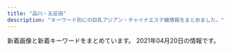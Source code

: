 ```yaml
---
title: "品川・五反田"
description: "キーワード別にの巨乳アジアン・チャイナエステ嬢情報をまとめました。"
---
```


新着画像と新着キーワードをまとめています。
2021年04月20日の情報です。

<DmmAffiliateIns />
<KeywordTable
  shops={
    [
    {
        "url": "http://gotanda.pepper.jp/",
        "name": "\u4e94\u53cd\u7530\u30e1\u30c7\u30a3\u30ab\u30eb\u30a8\u30f3",
        "keywords": {},
        "img_links": [
            "http://gotanda.pepper.jp/20151109231038834554.jpg",
            "http://gotanda.pepper.jp/m173.jpg",
            "http://gotanda.pepper.jp/m048.png",
            "http://gotanda.pepper.jp/gotanda001.jpg",
            "http://gotanda.pepper.jp/m02272.jpg",
            "http://gotanda.pepper.jp/m049.png",
            "http://gotanda.pepper.jp/1-01.png"
        ],
        "station": "JR\u4e94\u53cd\u7530\u99c5\u897f\u53e3"
    },
    {
        "keywords": {
            "C": 13
        },
        "img_links": [
            "http://www.es-yuduki.com/css/nav/nav-007.jpg",
            "http://www.es-yuduki.com/css/nav/change-006.jpg",
            "http://www.es-yuduki.com/css/progress02.jpg",
            "http://www.es-yuduki.com/css/kanban.jpg",
            "http://www.es-yuduki.com/css/nav/nav-001.jpg",
            "http://www.es-yuduki.com/css/staff02-b.jpg",
            "http://www.es-yuduki.com/css/nav/change-0003.jpg",
            "http://www.es-yuduki.com/css/progress04.jpg",
            "http://www.es-yuduki.com/css/nav/nav-002.jpg",
            "http://www.es-yuduki.com/css/progress01.jpg",
            "http://www.es-yuduki.com/css/nav/change-004.jpg",
            "http://www.es-yuduki.com/css/progress05.jpg",
            "http://www.es-yuduki.com/css/main-top05.png",
            "http://www.es-yuduki.com/css/staff01.jpg",
            "http://www.es-yuduki.com/css/staff03-b.jpg",
            "http://www.es-yuduki.com/css/progress06.jpg",
            "http://www.es-yuduki.com/css/nav/nav-004.jpg",
            "http://www.es-yuduki.com/css/nav/nav-0003.jpg",
            "http://www.es-yuduki.com/css/nav/nav-006.jpg",
            "http://www.es-yuduki.com/css/staff01-b.jpg",
            "http://www.es-yuduki.com/css/head.jpg",
            "http://www.es-yuduki.com/css/nav/nav-005.jpg",
            "http://www.es-yuduki.com/css/coupon003.jpg",
            "http://www.es-yuduki.com/css/staff02.jpg",
            "http://www.es-yuduki.com/css/progress08.jpg",
            "http://www.es-yuduki.com/css/nav/change-007.jpg",
            "http://www.es-yuduki.com/css/staff00.jpg",
            "http://www.es-yuduki.com/css/nav/change-001.jpg",
            "http://www.es-yuduki.com/css/nav/change-005.jpg",
            "http://www.es-yuduki.com/css/nav/change-002.jpg",
            "http://www.es-yuduki.com/css/progress07.jpg",
            "http://www.es-yuduki.com/css/progress03.jpg",
            "http://www.es-yuduki.com/css/staff03.jpg"
        ],
        "station": "JR\u4e94\u53cd\u7530\u99c5\u897f\u53e3",
        "url": "http://www.es-yuduki.com/",
        "name": "\u30de\u30c3\u30b5\u30fc\u30b8\u306e\u5915\u6708"
    },
    {
        "keywords": {
            "C": 15
        },
        "img_links": [
            "http://www.kouroku-este.com/img/staff/aaa/aaa2.jpg",
            "http://www.kouroku-este.com/img/staff/fff/s-fff2.jpg",
            "http://www.kouroku-este.com/img/staff/eee/s-eee1.jpg",
            "http://www.kouroku-este.com/img/staff/aaa/aaa1.jpg",
            "http://www.kouroku-este.com/img/staff/ccc/ccc2.jpg",
            "http://www.kouroku-este.com/img/staff/fff/s-fff1.jpg",
            "http://www.kouroku-este.com/img/system/service01.jpg",
            "http://www.kouroku-este.com/img/system/service02.jpg",
            "http://www.kouroku-este.com/img/staff/eee/s-eee2.jpg",
            "http://www.kouroku-este.com/img/top/listmark1.png",
            "http://www.kouroku-este.com/img/staff/ggg/ggg1.jpg",
            "http://www.kouroku-este.com/img/staff/bbb/bbb1.jpg",
            "http://www.kouroku-este.com/img/staff/ccc/ccc1.jpg",
            "http://www.kouroku-este.com/img/menu/info_r.jpg"
        ],
        "station": "JR\u54c1\u5ddd\u99c5\u9ad8\u8f2a\u53e3",
        "name": "\u5eb7\u7984",
        "url": "http://www.kouroku-este.com/"
    },
    {
        "station": "JR\u4e94\u53cd\u7530\u99c5\u6771\u53e3",
        "keywords": {
            "87": 2,
            "C": 3,
            "88": 3,
            "E": 5,
            "G": 1,
            "90": 2,
            "D": 5,
            "84": 5,
            "86": 2
        },
        "name": "\u8299\u84c9\uff5e\u30d5\u30e8\u30a6\uff5e",
        "img_links": [
            "http://www.relax-fuyou.info/img/st110.jpg",
            "http://www.relax-fuyou.info/img/st7.jpg",
            "http://www.relax-fuyou.info/img/st191.jpg",
            "http://www.relax-fuyou.info/i/img/r2.jpg",
            "http://www.relax-fuyou.info/img/st72.jpg",
            "http://www.relax-fuyou.info/i/img/st10.jpg",
            "http://www.relax-fuyou.info/img/sta5.jpg",
            "http://www.relax-fuyou.info/i/img/st9.jpg",
            "http://www.relax-fuyou.info/img/st171.jpg",
            "http://www.relax-fuyou.info/i/img/st5.jpg",
            "http://www.relax-fuyou.info/i/img/st110.jpg",
            "http://www.relax-fuyou.info/img/st181.jpg",
            "http://www.relax-fuyou.info/img/st1.jpg",
            "http://www.relax-fuyou.info/img/sta18.jpg",
            "http://www.relax-fuyou.info/img/sta20.jpg",
            "http://www.relax-fuyou.info/img/st71.jpg",
            "http://www.relax-fuyou.info/img/st140.jpg",
            "http://www.relax-fuyou.info/img/sta8.jpg",
            "http://www.relax-fuyou.info/img/r9.jpg",
            "http://www.relax-fuyou.info/img/st201.jpg",
            "http://www.relax-fuyou.info/img/st17.jpg",
            "http://www.relax-fuyou.info/img/st11.jpg",
            "http://www.relax-fuyou.info/i/img/top.jpg",
            "http://www.relax-fuyou.info/i/img/st11.jpg",
            "http://www.relax-fuyou.info/img/st150.jpg",
            "http://www.relax-fuyou.info/i/img/r1.jpg",
            "http://www.relax-fuyou.info/img/sta1.jpg",
            "http://www.relax-fuyou.info/i/img/sta20.jpg",
            "http://www.relax-fuyou.info/img/st8.jpg",
            "http://www.relax-fuyou.info/i/img/st181.jpg",
            "http://www.relax-fuyou.info/img/top.jpg",
            "http://www.relax-fuyou.info/i/img/st140.jpg",
            "http://www.relax-fuyou.info/img/st42.jpg",
            "http://www.relax-fuyou.info/i/img/st191.jpg",
            "http://www.relax-fuyou.info/img/sta15.jpg",
            "http://www.relax-fuyou.info/img/sta16.jpg",
            "http://www.relax-fuyou.info/i/img/st160.jpg",
            "http://www.relax-fuyou.info/img/sta17.jpg",
            "http://www.relax-fuyou.info/i/img/st201.jpg",
            "http://www.relax-fuyou.info/i/img/st8.jpg",
            "http://www.relax-fuyou.info/i/img/st42.jpg",
            "http://www.relax-fuyou.info/img/st141.jpg",
            "http://www.relax-fuyou.info/img/sta19.jpg",
            "http://www.relax-fuyou.info/i/img/st17.jpg",
            "http://www.relax-fuyou.info/img/st161.jpg",
            "http://www.relax-fuyou.info/img/st160.jpg",
            "http://www.relax-fuyou.info/img/st41.jpg",
            "http://www.relax-fuyou.info/img/st10.jpg",
            "http://www.relax-fuyou.info/i/img/r3.jpg",
            "http://www.relax-fuyou.info/img/st5.jpg"
        ],
        "url": "http://www.relax-fuyou.info/"
    },
    {
        "url": "https://tsukiwa.info/",
        "keywords": {},
        "img_links": [
            "https://tsukiwa.info/img/staff/sara242.jpg",
            "https://tsukiwa.info/img/bar_profile.png",
            "https://tsukiwa.info/img/bar_gallery.png",
            "https://tsukiwa.info/img/staff/rumi02.jpg",
            "https://tsukiwa.info/img/event/20210128.png",
            "https://tsukiwa.info/img/staff/75307587-4A46-4F15-A25F-82452D8FC90A.jpeg",
            "https://tsukiwa.info/img/staff/DB16BCF2-AF7E-404D-9FB5-9A45BE961351.jpeg",
            "https://tsukiwa.info/img/staff/25D27B66-E3AF-40C0-8FCC-46E9F266B409.jpeg",
            "https://tsukiwa.info/img/staff/mimi01.jpg",
            "https://tsukiwa.info/img/staff/mimi20202.jpg",
            "https://tsukiwa.info/img/akusesu-top0.jpg",
            "https://tsukiwa.info/img/staff/rumi04.jpg",
            "https://tsukiwa.info/img/staff/yuri001.jpg",
            "https://tsukiwa.info/img/pickupGirl.png",
            "https://tsukiwa.info/img/event/camp03.jpg",
            "https://www.a-side.com/ad/koko/include/banner/koko_200x40.png",
            "https://tsukiwa.info/img/staff/sara243.jpg",
            "https://tsukiwa.info/img/staff/222BADE2-61AA-4B66-91BD-3D9941250C4D.jpeg",
            "https://tsukiwa.info/img/bar_staff.png",
            "https://tsukiwa.info/img/staff/909C372F-1613-4B7E-89C8-1A527D79FCC6.jpeg",
            "https://tsukiwa.info/img/staff/yuna01.jpg",
            "https://tsukiwa.info/img/top_map.jpg",
            "https://tsukiwa.info/img/news3.png",
            "https://tsukiwa.info/img/staff_top/20201219_2.jpg",
            "https://tsukiwa.info/img/staff/ruru1.jpg",
            "https://tsukiwa.info/img/staff/aya2101.jpg",
            "https://tsukiwa.info/img/staff/A8BAF789-BD2B-4E7F-AB8A-224A2961B605.jpeg",
            "https://tsukiwa.info/img/staff/no_image.jpg",
            "https://tsukiwa.info/img/news1.png",
            "https://tsukiwa.info/img/staff_top/20201219_1.jpg",
            "https://tsukiwa.info/img/staff/koko3.jpg",
            "https://tsukiwa.info/img/staff/sara241.jpg",
            "https://tsukiwa.info/img/staff/sara244.jpg"
        ],
        "name": "\u6708\u306e\u548c",
        "station": "JR\u4e94\u53cd\u7530\u99c5\u897f\u53e3"
    },
    {
        "keywords": {},
        "img_links": [],
        "station": "JR\u54c1\u5ddd\u99c5\u9ad8\u8f2a\u53e3",
        "name": "\u30d5\u30ed\u30fc\u30e9",
        "url": "http://f-aroma.info/"
    },
    {
        "img_links": [
            "http://www.relax-cs.com/ncss/tel.png",
            "http://www.relax-cs.com/ncss/nav/nav-003.jpg",
            "http://www.relax-cs.com/ncss/staff02.jpg",
            "http://www.relax-cs.com/ncss/nav/nav-005.jpg",
            "http://www.relax-cs.com/ncss/top001.jpg",
            "http://www.relax-cs.com/ncss/staff0401.jpg",
            "http://www.relax-cs.com/ncss/nav/nav-006.jpg",
            "http://www.relax-cs.com/ncss/staff01.jpg",
            "http://www.relax-cs.com/ncss/nav/nav-001.jpg",
            "http://www.relax-cs.com/ncss/nav/nav-004.jpg",
            "http://www.relax-cs.com/ncss/top03.jpg",
            "http://www.relax-cs.com/ncss/nav/nav-002.jpg",
            "http://www.relax-cs.com/ncss/top02-left.jpg"
        ],
        "station": "JR\u4e94\u53cd\u7530\u99c5\u897f\u53e3",
        "name": "\u30ea\u30e9\u30af\u30bc\u30fc\u30b7\u30e7\u30f3\u862d",
        "url": "http://www.relax-cs.com/",
        "keywords": {}
    },
    {
        "url": "http://es-mirei.com/",
        "img_links": [
            "http://es-mirei.com/staffPhoto/s20180613122502.jpg",
            "http://es-mirei.com/images/store/01.jpg",
            "http://es-mirei.com/staffPhoto/b20170728165256.jpg",
            "http://es-mirei.com/staffPhoto/b20170911152114.jpg",
            "http://es-mirei.com/staffPhoto/b20180209180323.jpg",
            "http://es-mirei.com/staffPhoto/b20170728165536.jpg",
            "http://es-mirei.com/staffPhoto/b20170728165302.jpg",
            "http://es-mirei.com/images/s3Slider1Images/03.jpg",
            "http://es-mirei.com/staffPhoto/b20170911152129.jpg",
            "http://es-mirei.com/images/store/05.jpg",
            "http://es-mirei.com/staffPhoto/s20170728165256.jpg",
            "http://es-mirei.com/images/noImg.jpg",
            "http://es-mirei.com/staffPhoto/s20170911152114.jpg",
            "http://es-mirei.com/staffPhoto/s20170911152129.jpg",
            "http://es-mirei.com/images/store/03.jpg",
            "http://es-mirei.com/staffPhoto/b20170908125528.jpg",
            "http://es-mirei.com/staffPhoto/s20170908125528.jpg",
            "http://es-mirei.com/staffPhoto/s20180209180323.jpg",
            "http://es-mirei.com/images/s3Slider1Images/01.jpg",
            "http://es-mirei.com/images/store/06.jpg",
            "http://es-mirei.com/staffPhoto/s20170728165302.jpg",
            "http://es-mirei.com/staffPhoto/b20180613122502.jpg",
            "http://es-mirei.com/images/store/04.jpg",
            "http://es-mirei.com/images/store/02.jpg",
            "http://es-mirei.com/images/returnStaffBtn.png",
            "http://es-mirei.com/images/s3Slider1Images/02.jpg",
            "http://es-mirei.com/staffPhoto/s20170728165536.jpg"
        ],
        "keywords": {
            "88": 2,
            "E": 8,
            "86": 2,
            "85": 2,
            "87": 4
        },
        "name": "\u7f8e\u4f36",
        "station": "JR\u4e94\u53cd\u7530\u99c5\u897f\u53e3"
    },
    {
        "url": "http://www.kenkou-house.info/",
        "station": "JR\u4e94\u53cd\u7530\u99c5\u6771\u53e3",
        "name": "\u3072\u307e\u308f\u308a",
        "keywords": {
            "C": 8
        },
        "img_links": [
            "http://www.kenkou-house.info/img/m7.png",
            "http://www.kenkou-house.info/img/s15.jpg",
            "http://www.kenkou-house.info/img/m4.png",
            "http://www.kenkou-house.info/img/s22.jpg",
            "http://www.kenkou-house.info/img/s21.jpg",
            "http://www.kenkou-house.info/img/door.png",
            "http://www.kenkou-house.info/img/m6.png",
            "http://www.kenkou-house.info/img/m2.png",
            "http://www.kenkou-house.info/img/s17.jpg",
            "http://www.kenkou-house.info/img/s33.jpg",
            "http://www.kenkou-house.info/img/s12.jpg",
            "http://www.kenkou-house.info/img/m3.png",
            "http://www.kenkou-house.info/img/Himawari_160_45.png",
            "http://www.kenkou-house.info/img/play.png",
            "http://www.kenkou-house.info/img/Himawari_88_31.png",
            "http://www.kenkou-house.info/img/s7.jpg",
            "http://www.kenkou-house.info/img/head.png",
            "http://www.kenkou-house.info/img/s1.jpg",
            "http://www.kenkou-house.info/img/s61.jpg",
            "http://www.kenkou-house.info/img/m8.png",
            "http://www.kenkou-house.info/img/s16.jpg",
            "http://www.kenkou-house.info/img/s13.jpg",
            "http://www.kenkou-house.info/img/m5.png",
            "http://www.kenkou-house.info/img/s.png",
            "http://www.kenkou-house.info/img/s20.jpg",
            "http://www.kenkou-house.info/img/s91.jpg",
            "http://www.kenkou-house.info/img/bottmo-left.png",
            "http://www.kenkou-house.info/img/body-.png",
            "http://www.kenkou-house.info/img/bottmo-ritght.png",
            "http://www.kenkou-house.info/img/s11.jpg",
            "http://www.kenkou-house.info/img/s4.jpg",
            "http://www.kenkou-house.info/img/s14.jpg",
            "http://www.kenkou-house.info/img/Himawari_200_40.png",
            "http://www.kenkou-house.info/img/Himawari_468_60.png",
            "http://www.kenkou-house.info/img/m1.png"
        ]
    },
    {
        "station": "JR\u4e94\u53cd\u7530\u99c5\u897f\u53e3",
        "name": "\u30c8\u30f3\u30dd\u30fc",
        "keywords": {},
        "url": "http://hi-msg.com/tonpoh/",
        "img_links": [
            "http://hi-msg.com/tonpoh/images/p-7-1.jpg",
            "http://hi-msg.com/tonpoh/images/s8.png",
            "http://hi-msg.com/tonpoh/images/p-8.jpg",
            "http://hi-msg.com/tonpoh/images/p-9.jpg",
            "http://hi-msg.com/tonpoh/images/p-14-1.jpg",
            "http://hi-msg.com/tonpoh/images/p-11.jpg",
            "http://hi-msg.com/tonpoh/images/botton.png",
            "http://hi-msg.com/tonpoh/images/p-8-1.jpg",
            "http://hi-msg.com/tonpoh/images/tit-staff.png",
            "http://hi-msg.com/tonpoh/images/s9.png",
            "http://hi-msg.com/tonpoh/images/p-14.jpg",
            "http://hi-msg.com/tonpoh/images/s4.jpg",
            "http://hi-msg.com/tonpoh/images/s1.png",
            "http://hi-msg.com/tonpoh/images/fla-1.png",
            "http://hi-msg.com/tonpoh/images/l.png",
            "http://hi-msg.com/tonpoh/images/ll.png",
            "http://hi-msg.com/tonpoh/images/p-1.jpg",
            "http://hi-msg.com/tonpoh/images/p-5.jpg",
            "http://hi-msg.com/tonpoh/images/p-10-1.jpg",
            "http://hi-msg.com/tonpoh/images/p-6-1.jpg",
            "http://hi-msg.com/tonpoh/images/p-7.jpg",
            "http://hi-msg.com/tonpoh/images/p-9-1.jpg",
            "http://hi-msg.com/tonpoh/images/p-11-1.jpg",
            "http://hi-msg.com/tonpoh/images/fla-3.png",
            "http://hi-msg.com/tonpoh/images/p-0.jpg",
            "http://hi-msg.com/tonpoh/images/p-13-1.jpg",
            "http://hi-msg.com/tonpoh/images/s6.png",
            "http://hi-msg.com/tonpoh/images/fla.png",
            "http://hi-msg.com/tonpoh/images/line.png",
            "http://hi-msg.com/tonpoh/images/p-2.jpg",
            "http://hi-msg.com/tonpoh/images/p-4.jpg",
            "http://hi-msg.com/tonpoh/images/no.png",
            "http://hi-msg.com/tonpoh/images/p-12-1.jpg",
            "http://hi-msg.com/tonpoh/images/p-6.jpg",
            "http://hi-msg.com/tonpoh/images/s5.png",
            "http://hi-msg.com/tonpoh/images/p-10.jpg",
            "http://hi-msg.com/tonpoh/images/p-12.jpg",
            "http://hi-msg.com/tonpoh/images/tit-sys.png",
            "http://hi-msg.com/tonpoh/images/p-13.jpg"
        ]
    },
    {
        "url": "http://p-fly.work/",
        "station": "JR\u4e94\u53cd\u7530\u99c5\u897f\u53e3",
        "img_links": [
            "http://p-fly.work/images/b3.jpg",
            "http://p-fly.work/img/maki1.jpg",
            "http://p-fly.work/images/10.jpg",
            "http://p-fly.work/images/int2.png",
            "http://p-fly.work/images/7.jpg",
            "http://p-fly.work/img/koko1.jpg",
            "http://p-fly.work/images/sys3.jpg",
            "http://p-fly.work/images/int1.jpg",
            "http://p-fly.work/images/12.jpg",
            "http://p-fly.work/images/interior_t.png",
            "http://p-fly.work/img/mai1.jpg",
            "http://p-fly.work/images/ac1.jpg",
            "http://p-fly.work/images/head.png",
            "http://p-fly.work/images/news.jpg",
            "http://p-fly.work/images/sys1.jpg",
            "http://p-fly.work/images/sys4.png",
            "http://p-fly.work/images/14.jpg",
            "http://p-fly.work/images/1.jpg",
            "http://p-fly.work/staff/koko.jpg",
            "http://p-fly.work/img/yuki1.jpg",
            "http://p-fly.work/staff/yuki.jpg",
            "http://p-fly.work/images/mobile.jpg",
            "http://p-fly.work/images/line.png",
            "http://p-fly.work/images/13.jpg",
            "http://p-fly.work/staff/sara.jpg",
            "http://p-fly.work/images/b1.jpg",
            "http://p-fly.work/images/staff_t.png",
            "http://p-fly.work/staff/maki.jpg",
            "http://p-fly.work/images/b2.jpg",
            "http://p-fly.work/images/tr.jpg",
            "http://p-fly.work/img/sara1.jpg",
            "http://p-fly.work/staff/mai.jpg",
            "http://p-fly.work/staff/yuyu.jpg",
            "http://p-fly.work/img/yuyu1.jpg",
            "http://p-fly.work/images/sys2.jpg"
        ],
        "name": "\u7d2b\u306e\u8776",
        "keywords": {}
    },
    {
        "img_links": [
            "http://lacure.link/images/yuki.jpg",
            "http://lacure.link/images/gb01.png",
            "http://lacure.link/images/g3.jpg",
            "http://lacure.link/images/r6.jpg",
            "http://lacure.link/images/s1.jpg",
            "http://lacure.link/images/left3.png",
            "http://lacure.link/images/asali.jpg",
            "http://lacure.link/images/g5.jpg",
            "http://lacure.link/images/g6.jpg",
            "http://lacure.link/images/r2.jpg",
            "http://lacure.link/images/zi.png",
            "http://lacure.link/images/s_staff.png",
            "http://lacure.link/images/kiki.jpg",
            "http://lacure.link/images/r3.jpg",
            "http://lacure.link/images/sayuri.jpg",
            "http://lacure.link/images/face.png",
            "http://lacure.link/images/g0.jpg",
            "http://lacure.link/images/g2.jpg",
            "http://lacure.link/images/r4.jpg",
            "http://lacure.link/images/r1.jpg",
            "http://lacure.link/images/top2.jpg",
            "http://lacure.link/images/g1.jpg",
            "http://lacure.link/images/r5.jpg",
            "http://lacure.link/images/kol.jpg",
            "http://lacure.link/images/news.png"
        ],
        "url": "http://lacure.link/",
        "name": "\u30e9\u30ad\u30e5\u30a2",
        "station": "\u6238\u8d8a\u9280\u5ea7\u99c5",
        "keywords": {}
    },
    {
        "img_links": [],
        "name": "\u7652\u3057\u30cf\u30a6\u30b9",
        "url": "https://i-house.aoaoeo.com/",
        "keywords": {},
        "station": "JR\u4e94\u53cd\u7530\u99c5\u897f\u53e3"
    },
    {
        "keywords": {},
        "name": "\u82b1\u8863",
        "station": "JR\u4e94\u53cd\u7530\u99c5",
        "img_links": [
            "http://hanagoromo.work/ta.png",
            "http://hanagoromo.work/nana2.jpg",
            "http://hanagoromo.work/nana.jpg",
            "http://hanagoromo.work/interior1.jpg",
            "http://hanagoromo.work/int2.jpg",
            "http://hanagoromo.work/yuna2.jpg",
            "http://hanagoromo.work/hitomi2.jpg",
            "http://hanagoromo.work/miyuki.jpg",
            "http://hanagoromo.work/main_top.jpg",
            "http://hanagoromo.work/112.jpg",
            "http://hanagoromo.work/eri.jpg",
            "http://hanagoromo.work/mio2.jpg",
            "http://hanagoromo.work/yumi.jpg",
            "http://hanagoromo.work/6.jpg",
            "http://hanagoromo.work/rina1.jpeg",
            "http://hanagoromo.work/2.jpg",
            "http://hanagoromo.work/head.jpg",
            "http://hanagoromo.work/hitomi1.jpg",
            "http://hanagoromo.work/1.jpg",
            "http://hanagoromo.work/tina2.jpg",
            "http://hanagoromo.work/interior_t.jpg",
            "http://hanagoromo.work/mens-esthe1.png",
            "http://hanagoromo.work/sys.jpg",
            "http://hanagoromo.work/miyuki1.jpg",
            "http://hanagoromo.work/yumi1.jpg",
            "http://hanagoromo.work/rina2.jpeg",
            "http://hanagoromo.work/b1.jpg",
            "http://hanagoromo.work/miko.jpg",
            "http://hanagoromo.work/staff_t.jpg",
            "http://hanagoromo.work/b3.jpg",
            "http://hanagoromo.work/3.jpg",
            "http://hanagoromo.work/ai2.jpg",
            "http://hanagoromo.work/mio.jpg",
            "http://hanagoromo.work/ai3.jpg",
            "http://hanagoromo.work/tina.jpg",
            "http://hanagoromo.work/yuyu.jpg",
            "http://hanagoromo.work/yuna1.jpg",
            "http://hanagoromo.work/rie1.jpg",
            "http://hanagoromo.work/hitomi.jpg",
            "http://hanagoromo.work/s1.png",
            "http://hanagoromo.work/4.jpg",
            "http://hanagoromo.work/mio1.jpg",
            "http://hanagoromo.work/sayaka.jpg",
            "http://hanagoromo.work/b2.jpg",
            "http://hanagoromo.work/nana1.jpg",
            "http://hanagoromo.work/yuki.jpg"
        ],
        "url": "http://hanagoromo.work/"
    }
]
}
/>
<DmmAffiliateScript />

